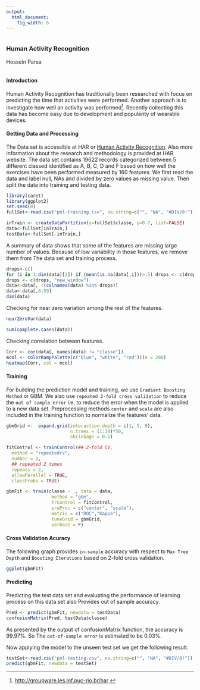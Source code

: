 ```yaml
---
output:
  html_document:
    fig_width: 6
--- 
```

```
```

### Human Activity Recognition 


Hossein Parsa
```
```

#### Introduction

Human Activity Recognition has traditionally been researched with focus on predicting the time that activities were performed. Another approach is to investigate how well an activity was performed[^1]. Recently collecting this data has become easy due to development and popularity of wearable devices. 

#### Getting Data and Processing

The Data set is accessible at HAR or [Human Activity Recognition](http://groupware.les.inf.puc-rio.br/har). Also more information about the research and methodology is provided at HAR website. The data set contains 19622 records categorized between 5 different classed identified as A, B, C, D and F based on how well the exercises have been performed measured by 160 features. We first read the data and label null, NAs and divided by zero values as missing value. Then split the data into training and testing data.


```r
library(caret)
library(ggplot2)
set.seed(0)
fullSet<-read.csv("pml-training.csv", na.string=c("", "NA", "#DIV/0!"))

inTrain <- createDataPartition(y=fullSet$classe, p=0.7, list=FALSE)
data<-fullSet[inTrain,]
testData<-fullSet[-inTrain,]
```

A summary of data shows that some of the features are missing large number of values. Because of low variability in those features, we remove them from The data set and training process.

```r

drops<-c()
for (i in 1:dim(data)[2]) if (mean(is.na(data[,i]))>.5) drops <- c(drops, names(data)[i])
drops <- c(drops, "new_window")
data<-data[, !(colnames(data) %in% drops)]
data<-data[,6:59]
dim(data)
```
    
Checking for near zero variation among the rest of the features.
    
```r
nearZeroVar(data)
```
```r
sum(complete.cases(data))
```
    
Checking correlation between features.
    
```r
Corr <- cor(data[, names(data) != "classe"])
mcol <- colorRampPalette(c("blue", "white", "red"))(n = 200)
heatmap(Corr, col = mcol)
```
  
  
#### Training  

For building the prediction model and training, we use `Gradient Boosting Method` or GBM. We also use `repeated 2-fold cross validation` to reduce the `out of sample error` i.e. to reduce the error when the model is applied to a new data set. Preprocessing methods `center` and `scale` are also included in the training function to normalize the features' data.


```r
gbmGrid <-  expand.grid(interaction.depth = c(1, 5, 9),
                        n.trees = (1:30)*50,
                        shrinkage = 0.1)

fitControl <- trainControl(## 2-fold CV,
  method = "repeatedcv",
  number = 2,
  ## repeated 2 times
  repeats = 2,
  allowParallel = TRUE,
  classProbs = TRUE)

gbmFit <- train(classe ~ ., data = data,
                 method = "gbm",
                 trControl = fitControl,
                 preProc = c("center", "scale"),
                 metric = c("ROC","Kappa"),
                 tuneGrid = gbmGrid,
                 verbose = F)

```

#### Cross Validation Acuracy
  
The following graph provides `in-sample` accuracy with respect to `Max Tree Depth` and `Boosting Iterations` based on 2-fold cross validation.


```r

ggplot(gbmFit)

```
    
    
#### Predicting

Predicting the test data set and evaluating the performance of learning process on this data set also Provides out of sample accuracy.


```r

Pred <- predict(gbmFit, newdata = testData)
confusionMatrix(Pred, testData$classe)

```
    
    
As presented by the output of confusionMatrix function, the accuracy is 99.97%. So The `out-of-sample error` is estimated to be 0.03%.

Now applying the model to the unseen test set we get the following result.
```r

testSet<-read.csv("pml-testing.csv", na.string=c("", "NA", "#DIV/0!"))
predict(gbmFit, newdata = testSet)

```

[^1]: [http://groupware.les.inf.puc-rio.br/har](http://groupware.les.inf.puc-rio.br/har).